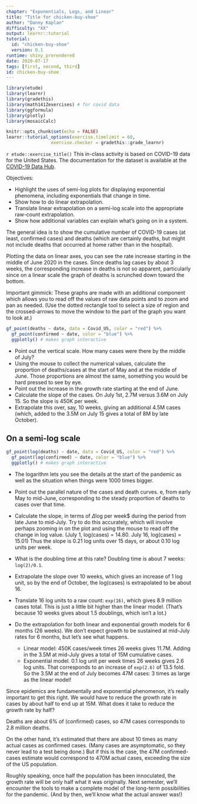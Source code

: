 ```yaml
---
chapter: "Exponentials, Logs, and Linear"
title: "Title for chicken-buy-shoe"
author: "Danny Kaplan"
difficulty: "XX"
output: learnr::tutorial
tutorial:
  id: "chicken-buy-shoe"
  version: 0.1
runtime: shiny_prerendered
date: 2020-07-17 
tags: [first, second, third]
id: chicken-buy-shoe
---
```


```r
library(etude)
library(learnr)
library(gradethis)
library(math141Zexercises) # for covid data
library(ggformula)
library(plotly)
library(mosaicCalc)

knitr::opts_chunk$set(echo = FALSE)
learnr::tutorial_options(exercise.timelimit = 60, 
                 exercise.checker = gradethis::grade_learnr)
```


`r etude::exercise_title()` This in-class activity is based on COVID-19 data for the United States. The documentation for the dataset is available at the [COVID-19 Data Hub](https://covid19datahub.io/).

Objectives:

- Highlight the uses of semi-log plots for displaying exponential phenomena, including exponentials that change in time.
- Show how to do linear extrapolation.
- Translate linear extrapolation on a semi-log scale into the appropriate raw-count extrapolation.
- Show how additional variables can explain what's going on in a system.

The general idea is to show the cumulative number of COVID-19 cases (at least, confirmed cases) and deaths (which are certainly deaths, but might not include deaths that occurred at home rather than in the hospital).

Plotting the data on linear axes, you can see the rate increase starting in the middle of June 2020 in the cases. Since deaths lag cases by about 3 weeks, the corresponding increase in deaths is not so apparent, particularly since on a linear scale the graph of deaths is scrunched down toward the bottom.

Important gimmick:  These graphs are made with an additional component which allows you to read off the values of raw data points and to zoom and pan as needed. (Use the dotted rectangle tool to select a size of region and the crossed-arrows to move the window to the part of the graph you want to look at.)

```r
gf_point(deaths ~ date, data = Covid_US, color = "red") %>%
  gf_point(confirmed ~ date, color = "blue") %>% 
  ggplotly() # makes graph interactive
```

* Point out the vertical scale. How many cases were there by the middle of July?
* Using the mouse to collect the numerical values, calculate the proportion of deaths/cases at the start of May and at the middle of June. Those proportions are almost the same, something you would be hard pressed to see by eye.
* Point out the increase in the growth rate starting at the end of June.
* Calculate the slope of the cases. On July 1st,  2.7M versus 3.6M on July 15. So the slope is 450K  per week.
* Extrapolate this over, say, 10 weeks, giving an additional 4.5M cases (which, added to the 3.5M on July 15 gives  a total of 8M by late October).

## On a semi-log scale

```r
gf_point(log(deaths) ~ date, data = Covid_US, color = "red") %>%
  gf_point(log(confirmed) ~ date, color = "blue") %>% 
  ggplotly() # makes graph interactive
```

* The logarithm lets you see the details at the start of the pandemic as well as the situation when things were 1000 times bigger.
* Point out the parallel nature of the cases and death curves.
e, from early May to mid-June, corresponding to the steady proportion of deaths to cases over that time.
* Calculate the slope, in terms of $\Delta$log per week$ during the period from late June to mid-July. Try to do this accurately, which will involve perhaps zooming in on the plot and using the mouse to read off the change in log value. (July 1, log(cases) = 14.80. July 16, log(cases) = 15.01) Thus the slope is 0.21 log units over 15 days, or about 0.10 log units per week. 
* What is the doubling time at this rate?  Doubling time is about 7 weeks: `log(2)/0.1`.
* Extrapolate the slope over 10 weeks, which gives an increase of 1 log unit, so by the end of October, the log(cases) is extrapolated to be about 16.
* Translate 16 log units to a raw count: `exp(16)`, which gives 8.9 million cases total. This is just a little bit higher than the linear model. (That's because 10 weeks gives about 1.5 doublings, which isn't a lot.)
* Do the extrapolation for both linear and exponential growth models for 6 months (26 weeks). We don't expect growth to be sustained at mid-July rates for 6 months, but let's see what happens.

    - Linear model: 450K cases/week times 26 weeks gives 11.7M. Adding in the 3.5M at mid-July gives a total of 15M cumulative cases.
    - Exponential model. 0.1 log unit per week times 26 weeks gives 2.6 log units. That corresponds to an increase of `exp(2.6)` of 13.5 fold. So the 3.5M at the end of July becomes 47M cases: 3 times as large as the linear model!
    
Since epidemics are fundamentally and exponential phenomenon, it's really important to get this right. We would have to reduce the growth rate in cases by about half to end up at 15M. What does it take to reduce the growth rate by half?

Deaths are about 6% of (confirmed) cases, so 47M cases corresponds to 2.8 million deaths.

On the other hand, it's estimated that there are about 10 times as many actual cases as confirmed cases. (Many cases are asymptomatic, so they never lead to a test being done.) But if this is the case, the 47M confirmed-cases estimate would correspond to 470M actual cases, exceeding the size of the US population.

Roughly speaking, once half the population has been innoculated, the growth rate will be only half what it was originally. Next semester, we'll encounter the tools to make a complete model of the long-term possibilities for the pandemic. (And by then, we'll know what the actual answer was!)
    
